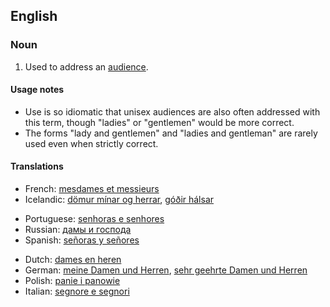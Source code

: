 ==English==
===Noun===
{{en-noun|sg=[[ladies]] and [[gentlemen]]|[[plurale tantum]]}}

# {{idiom}} Used to address an [[audience]].

====Usage notes====
* Use is so idiomatic that unisex audiences are also often addressed with this term, though "ladies" or "gentlemen" would be more correct.
* The forms "lady and gentlemen" and "ladies and gentleman" are rarely used even when strictly correct.

====Translations====
{{trans-top}}
*French: [[mesdames et messieurs]]
*Icelandic: [[dömur mínar og herrar]], [[góðir hálsar]]
{{trans-mid}}
*Portuguese: [[senhoras e senhores]]
*Russian: [[дамы и господа]]
*Spanish: [[señoras y señores]]
{{trans-bottom}}

{{checktrans-top}}
*Dutch: [[dames en heren]]
*German: [[meine Damen und Herren]], [[sehr geehrte Damen und Herren]]
*Polish: [[panie i panowie]]
*Italian: [[segnore e segnori]]
{{trans-bottom}}